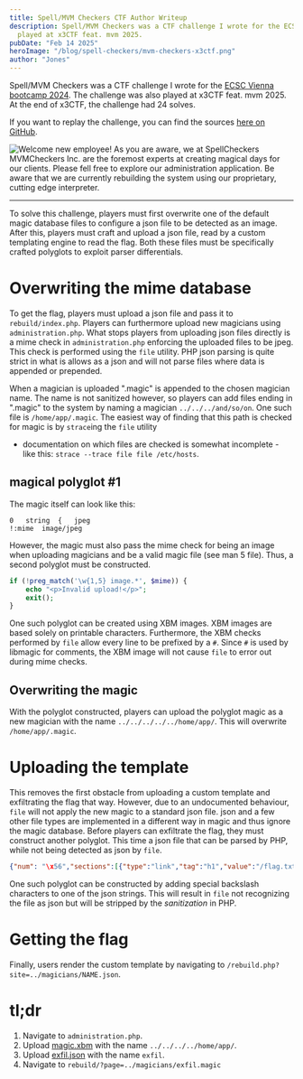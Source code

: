```yaml
---
title: Spell/MVM Checkers CTF Author Writeup
description: Spell/MVM Checkers was a CTF challenge I wrote for the ECSC Vienna bootcamp 2024. The challenge was also
  played at x3CTF feat. mvm 2025.
pubDate: "Feb 14 2025"
heroImage: "/blog/spell-checkers/mvm-checkers-x3ctf.png"
author: "Jones"
---
```


Spell/MVM Checkers was a CTF challenge I wrote for the [ECSC Vienna bootcamp 2024](https://www.tuwien.at/alle-news/news/international-ethical-hacking-bootcamp-reloaded). The challenge was also
played at x3CTF feat. mvm 2025. At the end of x3CTF, the challenge had 24 solves.

If you want to replay the challenge, you can find the sources [here on GitHub](https://github.com/jonasheschl/SpellCheckers-Inc/).

![Welcome new employee! As you are aware, we at SpellCheckers MVMCheckers Inc. are the foremost experts at creating magical days for our clients. Please fell free to explore our administration application. Be aware that we are currently rebuilding the system using our proprietary, cutting edge interpreter.](/blog/spell-checkers/mvm-checkers-x3ctf.png)

---

To solve this challenge, players must first overwrite one of the default magic database files to configure a json
file to be detected as an image. After this, players must craft and upload a json file, read by a custom templating
engine to read the flag. Both these files must be specifically crafted polyglots to exploit parser differentials.

# Overwriting the mime database

To get the flag, players must upload a json file and pass it to `rebuild/index.php`. Players can furthermore upload new
magicians using `administration.php`. What stops players from uploading json files directly is a mime check in
`administration.php` enforcing the uploaded files to be jpeg. This check is performed using the `file` utility. PHP json
parsing is quite strict in what is allows as a json and will not parse files where data is appended or prepended.

When a magician is uploaded ".magic" is appended to the chosen magician name. The name is not sanitized however, so
players can add files ending in ".magic" to the system by naming a magician `../../../and/so/on`. One such file is
`/home/app/.magic`. The easiest way of finding that this path is checked for magic is by `strace`ing the `file` utility
- documentation on which files are checked is somewhat incomplete - like this: `strace --trace file file /etc/hosts`.

## magical polyglot #1

The magic itself can look like this:

```
0	string  {	jpeg
!:mime  image/jpeg
```

However, the magic must also pass the mime check for being an image when uploading magicians and be a valid magic file
(see man 5 file). Thus, a second polyglot must be constructed.

```php
if (!preg_match('\w{1,5} image.*', $mime)) {
    echo "<p>Invalid upload!</p>";
    exit();
}
```

One such polyglot can be created using XBM images. XBM images are based solely on printable characters. Furthermore,
the XBM checks performed by `file` allow every line to be prefixed by a `#`. Since `#` is used by libmagic for comments,
the XBM image will not cause `file` to error out during mime checks.

## Overwriting the magic

With the polyglot constructed, players can upload the polyglot magic as a new magician with the name
`../../../../../home/app/`. This will overwrite `/home/app/.magic`.

# Uploading the template

This removes the first obstacle from uploading a custom template and exfiltrating the flag that way. However, due to an
undocumented behaviour, `file` will not apply the new magic to a standard json file. json and a few other file types
are implemented in a different way in magic and thus ignore the magic database. Before players can exfiltrate the flag,
they must construct another polyglot. This time a json file that can be parsed by PHP, while not being detected as json
by `file`.

```json
{"num": "\x56","sections":[{"type":"link","tag":"h1","value":"/flag.txt"}]}
```

One such polyglot can be constructed by adding special backslash characters to one of the json strings. This will result
in `file` not recognizing the file as json but will be stripped by the *sanitization* in PHP.

# Getting the flag

Finally, users render the custom template by navigating to `/rebuild.php?site=../magicians/NAME.json`.

# tl;dr

1. Navigate to `administration.php`.
2. Upload [magic.xbm](/blog/spell-checkers/magic.xbm) with the name `../../../../home/app/`.
3. Upload [exfil.json](/blog/spell-checkers/exfil.json) with the name `exfil`.
4. Navigate to `rebuild/?page=../magicians/exfil.magic`
